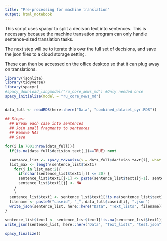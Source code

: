```yaml
---
title: "Pre-processing for machine translation"
output: html_notebook
---
```


This script uses spacyr to split a decision text into sentences. This is necessary because the machine translation program can only handle sentence-sized translation tasks.

The next step will be to iterate this over the full set of decisions, and save the json files to a cloud storage setting.

These can then be accessed on the office desktop so that it can plug away on translations.

```r
library(jsonlite)
library(tidyverse)
library(spacyr)
#spacy_download_langmodel("ru_core_news_md") #Only needed once
spacy_initialize(model = "ru_core_news_md")


data_full <- readRDS(here::here("Data", "combined_dataset_cyr.RDS"))

```

```r
## Steps:
  ## Break each case into sentences
  ## Join small fragments to sentences
  ## Remove NAs
  ## Save

for(i in 7001:nrow(data_full)){
  if(is.na(data_full$decision.text[i])==TRUE) next
  
  sentence_list <- spacy_tokenize(x = data_full$decision.text[i], what = "sentence", output = "list")
  list_max <- length(sentence_list$text1)
    for(j in list_max:2){
      if(nchar(sentence_list$text1[j]) <= 30) {
      sentence_list$text1[j-1] <- paste(sentence_list$text1[j-1], sentence_list$text1[j])
      sentence_list$text1[j] <- NA
    }
    }
  sentence_list$text1 <- sentence_list$text1[!is.na(sentence_list$text1)]
  filename <- paste0("caseid", "_", data_full$caseid[i], ".json")
  write_json(sentence_list, here::here("Data", "Text_lists", filename))
}

```



```r
sentence_list$text1 <- sentence_list$text1[!is.na(sentence_list$text1)]
write_json(sentence_list, here::here("Data", "Text_lists", "test.json"))

```


```r
spacy_finalize()
```

